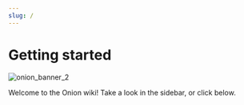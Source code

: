 ```yaml
---
slug: /
---
```



# Getting started

![onion_banner_2](https://user-images.githubusercontent.com/44569252/189361553-4052cf03-7937-4372-b1a6-114d8940d6f0.png)

Welcome to the Onion wiki! Take a look in the sidebar, or click below.

<DocCardList />
